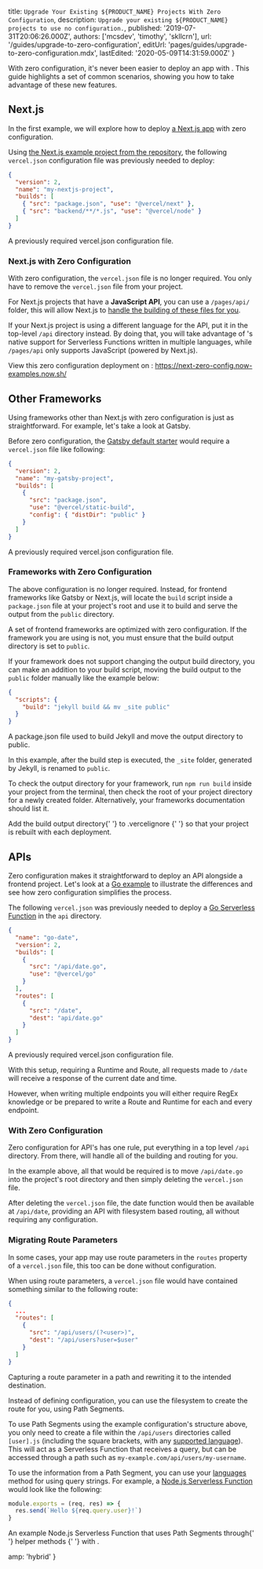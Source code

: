 

  title: `Upgrade Your Existing ${PRODUCT_NAME} Projects With Zero Configuration`,
  description: `Upgrade your existing ${PRODUCT_NAME} projects to use no configuration.`,
  published: '2019-07-31T20:06:26.000Z',
  authors: ['mcsdev', 'timothy', 'skllcrn'],
  url: '/guides/upgrade-to-zero-configuration',
  editUrl: 'pages/guides/upgrade-to-zero-configuration.mdx',
  lastEdited: '2020-05-09T14:31:59.000Z'
}

With zero configuration, it's never been easier to deploy an app with <ProductName />. This guide highlights a set of common scenarios, showing you how to take advantage of these new features.

## Next.js

In the first example, we will explore how to deploy [a Next.js app](/guides/deploying-nextjs-with-vercel) with zero configuration.

Using [the Next.js example project from the <ProductName /> repository](https://github.com/zeit/now/tree/master/examples/nextjs), the following `vercel.json` configuration file was previously needed to deploy:

```json
{
  "version": 2,
  "name": "my-nextjs-project",
  "builds": [
    { "src": "package.json", "use": "@vercel/next" },
    { "src": "backend/**/*.js", "use": "@vercel/node" }
  ]
}
```

<Caption>
  A previously required <InlineCode>vercel.json</InlineCode> configuration file.
</Caption>

### Next.js with Zero Configuration

With zero configuration, the `vercel.json` file is no longer required. You only have to remove the `vercel.json` file from your project.

For Next.js projects that have a **JavaScript API**, you can use a `/pages/api/` folder, this will allow Next.js to [handle the building of these files for you](https://nextjs.org/docs/api-routes/introduction).

If your Next.js project is using a different language for the API, put it in the top-level `/api` directory instead. By doing that, you will take advantage of <ProductName />'s native support for Serverless Functions written in multiple languages, while `/pages/api` only supports JavaScript (powered by Next.js).

View this zero configuration deployment on <ProductName />: <https://next-zero-config.now-examples.now.sh/>

## Other Frameworks

Using frameworks other than Next.js with zero configuration is just as straightforward. For example, let's take a look at Gatsby.

Before zero configuration, the [Gatsby default starter](https://github.com/gatsbyjs/gatsby-starter-default) would require a `vercel.json` file like following:

```json
{
  "version": 2,
  "name": "my-gatsby-project",
  "builds": [
    {
      "src": "package.json",
      "use": "@vercel/static-build",
      "config": { "distDir": "public" }
    }
  ]
}
```

<Caption>
  A previously required <InlineCode>vercel.json</InlineCode> configuration file.
</Caption>

### Frameworks with Zero Configuration

The above configuration is no longer required. Instead, for frontend frameworks like Gatsby or Next.js, <ProductName /> will locate the `build` script inside a `package.json` file at your project's root and use it to build and serve the output from the `public` directory.

A set of frontend frameworks are optimized with zero configuration. If the framework you are using is not, you must ensure that the build output directory is set to `public`.

If your framework does not support changing the output build directory, you can make an addition to your build script, moving the build output to the `public` folder manually like the example below:

```json
{
  "scripts": {
    "build": "jekyll build && mv _site public"
  }
}
```

<Caption>
  A <InlineCode>package.json</InlineCode> file used to build Jekyll and move the
  output directory to <InlineCode>public</InlineCode>.
</Caption>

In this example, after the build step is executed, the `_site` folder, generated by Jekyll, is renamed to `public`.

To check the output directory for your framework, run `npm run build` inside your project from the terminal, then check the root of your project directory for a newly created folder. Alternatively, your frameworks documentation should list it.

<Note>
  Add the build output directory{' '}
  <Link href="/guides/prevent-uploading-sourcepaths-with-vercelignore">
    to <InlineCode>.vercelignore</InlineCode>
  </Link>{' '}
  so that your project is rebuilt with each deployment.
</Note>

## APIs

Zero configuration makes it straightforward to deploy an API alongside a frontend project. Let's look at a [Go example](/docs/v2/serverless-functions/supported-languages#go) to illustrate the differences and see how zero configuration simplifies the process.

The following `vercel.json` was previously needed to deploy a [Go Serverless Function](/docs/v2/serverless-functions/introduction) in the `api` directory.

```json
{
  "name": "go-date",
  "version": 2,
  "builds": [
    {
      "src": "/api/date.go",
      "use": "@vercel/go"
    }
  ],
  "routes": [
    {
      "src": "/date",
      "dest": "api/date.go"
    }
  ]
}
```

<Caption>
  A previously required <InlineCode>vercel.json</InlineCode> configuration file.
</Caption>

With this setup, requiring a Runtime and Route, all requests made to `/date` will receive a response of the current date and time.

However, when writing multiple endpoints you will either require RegEx knowledge or be prepared to write a Route and Runtime for each and every endpoint.

### With Zero Configuration

Zero configuration for API's has one rule, put everything in a top level `/api` directory. From there, <ProductName /> will handle all of the building and routing for you.

In the example above, all that would be required is to move `/api/date.go` into the project's root directory and then simply deleting the `vercel.json` file.

After deleting the `vercel.json` file, the date function would then be available at `/api/date`, providing an API with filesystem based routing, all without requiring any configuration.

### Migrating Route Parameters

In some cases, your app may use route parameters in the `routes` property of a `vercel.json` file, this too can be done without configuration.

When using route parameters, a `vercel.json` file would have contained something similar to the following route:

```json
{
  ...
  "routes": [
    {
      "src": "/api/users/(?<user>)",
      "dest": "/api/users?user=$user"
    }
  ]
}
```

<Caption>
  Capturing a route parameter in a path and rewriting it to the intended
  destination.
</Caption>

Instead of defining configuration, you can use the filesystem to create the route for you, using Path Segments.

To use Path Segments using the example configuration's structure above, you only need to create a file within the `/api/users` directories called `[user].js` (including the square brackets, with any [supported language](/docs/v2/serverless-functions/supported-languages)). This will act as a Serverless Function that receives a query, but can be accessed through a path such as `my-example.com/api/users/my-username`.

To use the information from a Path Segment, you can use your [languages](/docs/v2/serverless-functions/supported-languages) method for using query strings. For example, a [Node.js Serverless Function](/docs/v2/serverless-functions/supported-languages#node.js) would look like the following:

```js
module.exports = (req, res) => {
  res.send(`Hello ${req.query.user}!`)
}
```

<Caption>
  An example Node.js Serverless Function that uses Path Segments through{' '}
  <Link href="/docs/v2/serverless-functions/supported-languages#node.js-helpers">
    helper methods
  </Link>{' '}
  with <ProductName />.
</Caption>


  amp: 'hybrid'
}
